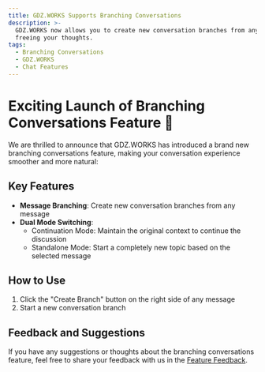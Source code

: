 ```yaml
---
title: GDZ.WORKS Supports Branching Conversations
description: >-
  GDZ.WORKS now allows you to create new conversation branches from any message,
  freeing your thoughts.
tags:
  - Branching Conversations
  - GDZ.WORKS
  - Chat Features
---
```


# Exciting Launch of Branching Conversations Feature 🎉

We are thrilled to announce that GDZ.WORKS has introduced a brand new branching conversations feature, making your conversation experience smoother and more natural:

## Key Features

- **Message Branching**: Create new conversation branches from any message
- **Dual Mode Switching**:
  - Continuation Mode: Maintain the original context to continue the discussion
  - Standalone Mode: Start a completely new topic based on the selected message

## How to Use

1. Click the "Create Branch" button on the right side of any message
2. Start a new conversation branch

## Feedback and Suggestions

If you have any suggestions or thoughts about the branching conversations feature, feel free to share your feedback with us in the [Feature Feedback](https://github.com/lobehub/lobe-chat/discussions).
